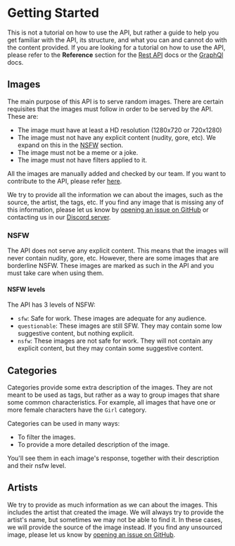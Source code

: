 # Getting Started

This is not a tutorial on how to use the API, but rather a guide to help you get familiar with the API, its structure, and what you can and cannot do with the content provided. If you are looking for a tutorial on how to use the API, please refer to the **Reference** section for the [Rest API](/docs/rest-api/reference) docs or the [GraphQl](/docs/graphql/reference) docs.

## Images

The main purpose of this API is to serve random images. There are certain requisites that the images must follow in order to be served by the API. These are:

  * The image must have at least a HD resolution (1280x720 or 720x1280)
  * The image must not have any explicit content (nudity, gore, etc). We expand on this in the [NSFW](#nsfw) section.
  * The image must not be a meme or a joke.
  * The image must not have filters applied to it.

All the images are manually added and checked by our team. If you want to contribute to the API, please refer [here](/docs/contributing).

We try to provide all the information we can about the images, such as the source, the artist, the tags, etc. If you find any image that is missing any of this information, please let us know by [opening an issue on GitHub](https://github.com/Nekidev/nekos-api/issues/new/choose) or contacting us in our [Discord server](https://discord.gg/b9Fv3kEfXc).

### NSFW

The API does not serve any explicit content. This means that the images will never contain nudity, gore, etc. However, there are some images that are borderline NSFW. These images are marked as such in the API and you must take care when using them.

#### NSFW levels

The API has 3 levels of NSFW:

  * `sfw`: Safe for work. These images are adequate for any audience.
  * `questionable`: These images are still SFW. They may contain some low suggestive content, but nothing explicit.
  * `nsfw`: These images are not safe for work. They will not contain any explicit content, but they may contain some suggestive content.

## Categories

Categories provide some extra description of the images. They are not meant to be used as tags, but rather as a way to group images that share some common characteristics. For example, all images that have one or more female characters have the `Girl` category.

Categories can be used in many ways:

  * To filter the images.
  * To provide a more detailed description of the image.

You'll see them in each image's response, together with their description and their nsfw level.

## Artists

We try to provide as much information as we can about the images. This includes the artist that created the image. We will always try to provide the artist's name, but sometimes we may not be able to find it. In these cases, we will provide the source of the image instead. If you find any unsourced image, please let us know by [opening an issue on GitHub](https://github.com/Nekidev/Nekos-API/issues/new).